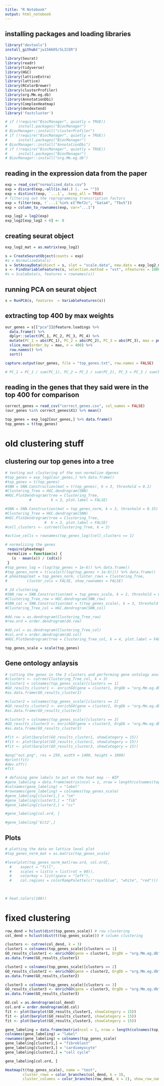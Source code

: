 ```yaml
---
title: "R Notebook"
output: html_notebook
---
```


## installing packages and loading libraries 

```r
library("devtools")
install_github("jw156605/SLICER")
```

```r
library(Seurat)
library(readr)
library(tidyverse)
library(HGC) 
library(latticeExtra)
library(lattice) 
library(RColorBrewer)
library(clusterProfiler)
library(org.Mm.eg.db)
library(AnnotationDbi)
library(ComplexHeatmap)
library(dendextend)
library('fastcluster')

# if (!require("BiocManager", quietly = TRUE))
#     install.packages("BiocManager")
# BiocManager::install("clusterProfiler")
# if (!require("BiocManager", quietly = TRUE))
#     install.packages("BiocManager")
# BiocManager::install("AnnotationDbi")
# if (!require("BiocManager", quietly = TRUE))
#     install.packages("BiocManager")
# BiocManager::install("org.Mm.eg.db")
```

## reading in the expression data from the paper 

```r
exp = read_csv("normalized_data.csv")
exp = discard(exp,~all(is.na(.) |.  == ""))
exp = distinct(exp, `...1`, .keep_all = TRUE)
# filtering out the reprogramming transcription factors 
exp = filter(exp, !`...1`%in% c("Mef2c", "Gata4", "Tbx5"))
exp = column_to_rownames(exp, var="...1")
```


```r
exp_log2 = log2(exp)
exp_log2[exp_log2 < 0] <- 0
```

## creating seurat object 

```r
exp_log2_mat = as.matrix(exp_log2)
```


```r
s = CreateSeuratObject(counts = exp)
#s = NormalizeData(s)
s = SetAssayData(object = s, slot = "scale.data", new.data = exp_log2_mat)
s <- FindVariableFeatures(s, selection.method = "vst", nfeatures = 10000)
#s = ScaleData(s, features = rownames(s))
```

## running PCA on seurat object 

```r
s = RunPCA(s, features  = VariableFeatures(s))
```

## extracting top 400 by max weights

```r
our_genes = s[["pca"]]@feature.loadings %>% 
  data.frame() %>% 
  dplyr::select(PC_1, PC_2, PC_3, PC_4) %>% 
  mutate(PC_1 = abs(PC_1), PC_2 = abs(PC_2), PC_3 = abs(PC_3), max = pmax(PC_1, PC_2,PC_3), sum = PC_1 + PC_2 + PC_3) %>% 
  slice_max(order_by = max, n = 400) %>% 
  row.names() %>% 
  sort()

capture.output(our_genes, file = "top_genes.txt", row.names = FALSE)

# PC_1 = PC_1 / sum(PC_1), PC_2 = PC_2 / sum(PC_2), PC_3 = PC_3 / sum(PC_3),
```

## reading in the genes that they said were in the top 400 for comparison 
```r
correct_genes = read_csv("correct_genes.csv", col_names = FALSE)
(our_genes %in% correct_genes$X1) %>% mean()

```
```r
top_genes = exp_log2[our_genes,] %>% data.frame()
top_genes = t(top_genes) 
```

# old clustering stuff
## clustering our top genes into a tree 

```r
# testing out clustering of the non normalize dgenes 
#top_genes = exp_log2[our_genes,] %>% data.frame()
#top_genes = t(top_genes) 
#SNN = SNN.Construction(mat = t(top_genes), k = 3, threshold = 0.1)
#Clustering_Tree = HGC.dendrogram(SNN)
#HGC.PlotDendrogram(tree = Clustering_Tree,
           #         k = 3, plot.label = FALSE)
```

```r
#SNN = SNN.Construction(mat = top_genes_norm, k = 3, threshold = 0.15)
#Clustering_Tree = HGC.dendrogram(SNN)
#HGC.PlotDendrogram(tree = Clustering_Tree,
                  #  k = 3, plot.label = FALSE)
#cell_clusters <- cutree(Clustering_Tree, k = 3)

```

```r
#active_cells = rownames(top_genes_log)[cell_clusters == 1]
```

```r
# normalizing the genes 
 require(pheatmap)
 normalize = function(x) {
   (x - mean(x)) / (sd(x))
 }
#top_genes_log = (log(top_genes + 1e-6)) %>% data.frame()
#top_genes_norm = t(scale(t(log(top_genes + 1e-6)))) %>% data.frame()
# pheatmap(mat = top_genes_norm, cluster_rows = Clustering_Tree, 
#         cluster_cols = FALSE, show_rownames = FALSE)
```

```r

# 2d clustering 
#SNN_row = SNN.Construction(mat = top_genes_scale, k = 2, threshold = 0.15)
#Clustering_Tree_row = HGC.dendrogram(SNN_row)
#SNN_col = SNN.Construction(mat = t(top_genes_scale), k = 3, threshold = 0.15)
#Clustering_Tree_col = HGC.dendrogram(SNN_col)

#dd.row = as.dendrogram(Clustering_Tree_row)
#row.ord = order.dendrogram(dd.row)

#dd.col = as.dendrogram(Clustering_Tree_col)
#col.ord = order.dendrogram(dd.col)
#HGC.PlotDendrogram(tree = Clustering_Tree_col, k = 4, plot.label = FALSE)
```

```r
top_genes_scale = scale(top_genes)
```

## Gene ontology anlaysis 

```r
# cutting the genes in the 3 clusters and performing gene ontology analysis 
#clusters <- cutree(Clustering_Tree_col, k = 3)
#cluster1 = colnames(top_genes_scale)[clusters == 1]
#GO_results_cluster1 <- enrichGO(gene = cluster1, OrgDb = "org.Mm.eg.db", keyType = "SYMBOL", ont = "BP")
#as.data.frame(GO_results_cluster1)

#cluster2 = colnames(top_genes_scale)[clusters == 2]
#GO_results_cluster2 <- enrichGO(gene = cluster2, OrgDb = "org.Mm.eg.db", keyType = "SYMBOL", ont = "BP")
#as.data.frame(GO_results_cluster2)

#cluster3 = colnames(top_genes_scale)[clusters == 3]
#GO_results_cluster3 <- enrichGO(gene = cluster3, OrgDb = "org.Mm.eg.db", keyType = "SYMBOL", ont = #"BP")
#as.data.frame(GO_results_cluster3)
```

```r
#fit <- plot(barplot(GO_results_cluster1, showCategory = 15))
#fit <- plot(barplot(GO_results_cluster2, showCategory = 15))
#fit <- plot(barplot(GO_results_cluster3, showCategory = 15))

#png("out.png", res = 250, width = 1400, height = 1800)
#print(fit)
#dev.off()
#fit
```

```r
# defining gene labels to put on the heat map -- WIP 
#gene_labeling = data.frame(matrix(ncol = 1, nrow = length(colnames(top_genes_scale))))
#colnames(gene_labeling) = "label"
#rownames(gene_labeling) = colnames(top_genes_scale)
#gene_labeling[cluster1,] = "cm"
#gene_labeling[cluster3,] = "fib"
#gene_labeling[cluster2,] = "cc"

#gene_labeling[col.ord, ]

#gene_labeling['Ect2',]
```


## Plots 

```r
# plotting the data on lattice level plot 
#top_genes_norm_mat = as.matrix(top_genes_scale)

#levelplot(top_genes_norm_mat[row.ord, col.ord],
  #    aspect = "fill",
  #    scales = list(x = list(rot = 90)),
  #    colorkey = list(space = "left"), 
  #    col.regions = colorRampPalette(c("royalblue", "white", "red")))

                                     
                                     
# heat.colors(100))
```

# fixed clustering
```r
row_dend = hclust(dist(top_genes_scale)) # row clustering
col_dend = hclust(dist(t(top_genes_scale))) # column clustering
```
```r
clusters <- cutree(col_dend, k = 3)
cluster1 = colnames(top_genes_scale)[clusters == 1]
GO_results_cluster1 <- enrichGO(gene = cluster1, OrgDb = "org.Mm.eg.db", keyType = "SYMBOL", ont = "BP")
as.data.frame(GO_results_cluster1)

cluster2 = colnames(top_genes_scale)[clusters == 2]
GO_results_cluster2 <- enrichGO(gene = cluster2, OrgDb = "org.Mm.eg.db", keyType = "SYMBOL", ont = "BP")
as.data.frame(GO_results_cluster2)

cluster3 = colnames(top_genes_scale)[clusters == 3]
GO_results_cluster3 <- enrichGO(gene = cluster3, OrgDb = "org.Mm.eg.db", keyType = "SYMBOL", ont = "BP")
as.data.frame(GO_results_cluster3)

```

```r
dd.col = as.dendrogram(col_dend)
col.ord = order.dendrogram(dd.col)
fit <- plot(barplot(GO_results_cluster1, showCategory = 15))
fit <- plot(barplot(GO_results_cluster2, showCategory = 15))
fit <- plot(barplot(GO_results_cluster3, showCategory = 15))

gene_labeling = data.frame(matrix(ncol = 1, nrow = length(colnames(top_genes_scale))))
colnames(gene_labeling) = "label"
rownames(gene_labeling) = colnames(top_genes_scale)
gene_labeling[cluster1,] = "fibroblast"
gene_labeling[cluster3,] = "cardiomyocyte"
gene_labeling[cluster2,] = "cell cycle"

gene_labeling[col.ord, ]

```




```r
Heatmap(t(top_genes_scale), name = "test", 
        cluster_rows = color_branches(col_dend, k = 3),
        cluster_columns = color_branches(row_dend, k = 2), show_row_names = FALSE, show_column_names = FALSE)
```


